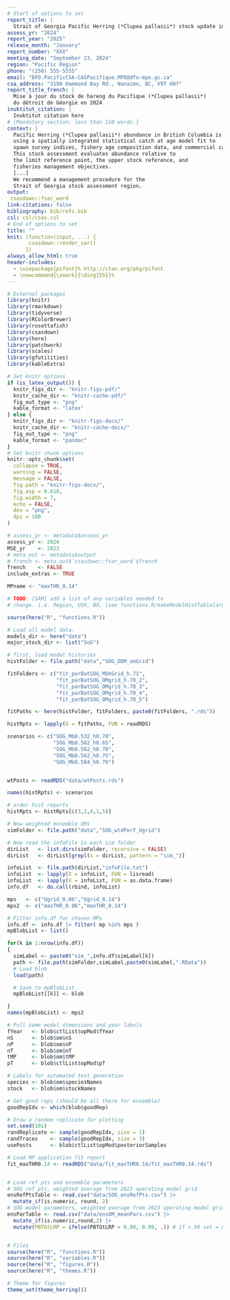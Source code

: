 ```yaml
---
# Start of options to set
report_title: |
  Strait of Georgia Pacific Herring (*Clupea pallasii*) stock update in 2024
assess_yr: "2024"
report_year: "2025"
release_month: "January"
report_number: "XXX"
meeting_date: "September 23, 2024"
region: "Pacific Region"
phone: "(250) 555-5555"
email: "DFO.PacificCSA-CASPacifique.MPO@dfo-mpo.gc.ca"
csa_address: "3190 Hammond Bay Rd., Nanaimo, BC, V9T 6N7"
report_title_french: |
  Mise à jour du stock de hareng du Pacifique (*Clupea pallasii*)
  du détroit de Géorgie en 2024
inuktitut_citation: |
  Inuktitut citation here
# [Mandatory section; less than 150 words.]
context: |
  Pacific Herring (*Clupea pallasii*) abundance in British Columbia is assessed
  using a spatially integrated statistical catch at age model fit to
  spawn survey indices, fishery age composition data, and commercial catches.
  This stock assessment evaluates abundance relative to
  the limit reference point, the upper stock reference, and
  fisheries management objectives.
  [...]
  We recommend a management procedure for the
  Strait of Georgia stock assessment region.
output:
 csasdown::fsar_word
link-citations: false
bibliography: bib/refs.bib
csl: csl/csas.csl
# End of options to set
title: ""
knit: (function(input, ...) {
       csasdown::render_sar()
      })
always_allow_html: true
header-includes:
  - \usepackage{pifont}% http://ctan.org/pkg/pifont
  - \newcommand{\xmark}{\ding{55}}%
---
```


```r
# External packages
library(knitr)
library(rmarkdown)
library(tidyverse)
library(RColorBrewer)
library(rosettafish)
library(csasdown)
library(here)
library(patchwork)
library(scales)
library(gfutilities)
library(kableExtra)
```

```r
# Set knitr options
if (is_latex_output()) {
  knitr_figs_dir <- "knitr-figs-pdf/"
  knitr_cache_dir <- "knitr-cache-pdf/"
  fig_out_type <- "png"
  kable_format <- "latex"
} else {
  knitr_figs_dir <- "knitr-figs-docx/"
  knitr_cache_dir <- "knitr-cache-docx/"
  fig_out_type <- "png"
  kable_format <- "pandoc"
}
# Set knitr chunk options
knitr::opts_chunk$set(
  collapse = TRUE,
  warning = FALSE,
  message = FALSE,
  fig.path = "knitr-figs-docx/",
  fig.asp = 0.618,
  fig.width = 7,
  echo = FALSE,
  dev = "png",
  dpi = 180
)
```

```r
# assess_yr <- metadata$assess_yr
assess_yr <- 2024
MSE_yr    <- 2023
# meta_out <- metadata$output
# french <- meta_out$`csasdown::fsar_word`$french
french    <- FALSE
include_extras <- TRUE 

MPname <- "maxTHR_0.14"

# TODO: [SAM] add a list of any variables needed to
# change. i.e. Region, USR, BO, [see functions.R/makeModelHistTable[arguments]]


```

```r

source(here("R", "functions.R"))

# Load all model data.
models_dir <- here("data")
major_stock_dir <- list("SoG")

# first, load model histories
histFolder <- file.path("data","SOG_DDM_omGrid")

fitFolders <- c("fit_parBatSOG_MbhGrid_h.71",
                "fit_parBatSOG_OMgrid_h.70_2",
                "fit_parBatSOG_OMgrid_h.70_3",
                "fit_parBatSOG_OMgrid_h.70_4",
                "fit_parBatSOG_OMgrid_h.70_5")

fitPaths <- here(histFolder, fitFolders, paste0(fitFolders, ".rds"))

histRpts <- lapply(X = fitPaths, FUN = readRDS)

scenarios <- c("SOG_Mb0.532_h0.70",
               "SOG_Mb0.562_h0.65",
               "SOG_Mb0.562_h0.70",
               "SOG_Mb0.562_h0.75",
               "SOG_Mb0.584_h0.70")


wtPosts <- readRDS("data/wtPosts.rds")

names(histRpts) <- scenarios

# order hist reports
histRpts <- histRpts[c(3,2,4,1,5)]

# Now weighted ensemble OMs
simFolder <- file.path("data","SOG_wtdPerf_Ugrid")

# Now read the infoFile in each sim folder
dirList   <- list.dirs(simFolder, recursive = FALSE)
dirList   <- dirList[grepl(x = dirList, pattern = "sim_")]

infoList  <- file.path(dirList,"infoFile.txt")
infoList  <- lapply(X = infoList, FUN = lisread)
infoList  <- lapply(X = infoList, FUN = as.data.frame)
info.df   <- do.call(rbind, infoList)

mps   <- c("Ugrid_0.06","Ugrid_0.14")
mps2  <- c("maxTHR_0.06","maxTHR_0.14")

# Filter info.df for chosen MPs
info.df <- info.df |> filter( mp %in% mps )
mpBlobList <- list()

for(k in 1:nrow(info.df))
{
  simLabel <- paste0("sim_",info.df$simLabel[k])
  path <- file.path(simFolder,simLabel,paste0(simLabel,".RData"))
  # Load blob
  load(path)

  # Save to mpBlobList
  mpBlobList[[k]] <- blob

}
names(mpBlobList) <- mps2

# Pull some model dimensions and year labels
fYear   <- blob$ctlList$opMod$fYear
nS      <- blob$om$nS
nP      <- blob$om$nP
nT      <- blob$om$nT
tMP     <- blob$om$tMP
pT      <- blob$ctlList$opMod$pT

# Labels for automated text generation
species <- blob$om$speciesNames
stock   <- blob$om$stockNames

# Get good reps (should be all there for ensemble)
goodRepIdx <- which(blob$goodRep)

# Draw a random replicate for plotting
set.seed(101)
randReplicate <- sample(goodRepIdx, size = 1)
randTraces    <- sample(goodRepIdx, size = 3)
usePosts      <- blob$ctlList$opMod$posteriorSamples

# Load MP application fit report
fit_maxTHR0.14 <- readRDS("data/fit_maxTHR0.14/fit_maxTHR0.14.rds")


# Load ref pts and ensemble parameters
# SOG ref pts, weighted average from 2023 operating model grid
ensRefPtsTable <- read.csv("data/SOG_ensRefPts.csv") |>
  mutate_if(is.numeric, round, 2)
# SOG model parameters, weighted average from 2023 operating model grid
ensParTable <- read.csv("data/ensOM_meanPars.csv") |>
  mutate_if(is.numeric,round,2) |>
  mutate(PBTGtLRP = ifelse(PBTGtLRP > 0.99, 0.99, .)) # if >.99 set = 0.99 else leave alone



```

```r
# Files
source(here("R", "functions.R"))
source(here("R", "variables.R"))
source(here("R", "figures.R"))
source(here("R", "themes.R"))

# Theme for figures
theme_set(theme_herring())


```

<!-- Math expressions -->
\newcommand{\mli}[1]{\mathit{#1}}
\newcommand{\SB}{\mli{`r en2fr("SB", translate = french)`}}
\newcommand{\BR}{\mli{BR}}
\newcommand{\AVE}{\text{`r en2fr("AVE", translate = french)`}}

<!-- Compile the document on the command line: -->
<!-- bookdown::render_book("index.Rmd") -->
